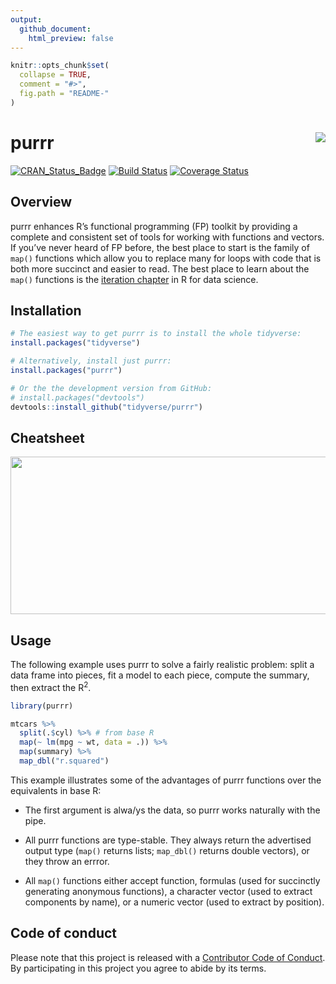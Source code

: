 ```yaml
---
output:
  github_document:
    html_preview: false
---
```


<!-- README.md is generated from README.Rmd. Please edit that file -->

```r
knitr::opts_chunk$set(
  collapse = TRUE,
  comment = "#>",
  fig.path = "README-"
)
```

# purrr <img src="man/figures/logo.png" align="right" />

[![CRAN_Status_Badge](http://www.r-pkg.org/badges/version/purrr)](http://cran.r-project.org/package=purrr)
[![Build Status](https://travis-ci.org/tidyverse/purrr.svg?branch=master)](https://travis-ci.org/tidyverse/purrr)
[![Coverage Status](https://img.shields.io/codecov/c/github/tidyverse/purrr/master.svg)](https://codecov.io/github/tidyverse/purrr?branch=master)

## Overview

purrr enhances R's functional programming (FP) toolkit by providing a complete and consistent set of tools for working with functions and vectors. If you've never heard of FP before, the best place to start is the family of `map()` functions which allow you to replace many for loops with code that is both more succinct and easier to read. The best place to learn about the `map()` functions is the [iteration chapter](http://r4ds.had.co.nz/iteration.html) in R for data science.

## Installation

```r
# The easiest way to get purrr is to install the whole tidyverse:
install.packages("tidyverse")

# Alternatively, install just purrr:
install.packages("purrr")

# Or the the development version from GitHub:
# install.packages("devtools")
devtools::install_github("tidyverse/purrr")
```

## Cheatsheet

<a href="https://github.com/rstudio/cheatsheets/blob/master/purrr.pdf"><img src="https://raw.githubusercontent.com/rstudio/cheatsheets/master/pngs/thumbnails/purrr-cheatsheet-thumbs.png" width="630" height="252"/></a>  

## Usage

The following example uses purrr to solve a fairly realistic problem: split a data frame into pieces, fit a model to each piece, compute the summary, then extract the R^2^.

```r
library(purrr)

mtcars %>%
  split(.$cyl) %>% # from base R
  map(~ lm(mpg ~ wt, data = .)) %>%
  map(summary) %>%
  map_dbl("r.squared")
```

This example illustrates some of the advantages of purrr functions over the equivalents in base R:

* The first argument is alwa/ys the data, so purrr works naturally with the pipe.

* All purrr functions are type-stable. They always return the advertised output
  type (`map()` returns lists; `map_dbl()` returns double vectors), or they 
  throw an errror.
  
* All `map()` functions either accept function, formulas (used for succinctly
  generating anonymous functions), a character vector (used to extract 
  components by name), or a numeric vector (used to extract by position).

## Code of conduct

Please note that this project is released with a [Contributor Code of Conduct](CODE_OF_CONDUCT.md).
By participating in this project you agree to abide by its terms.
